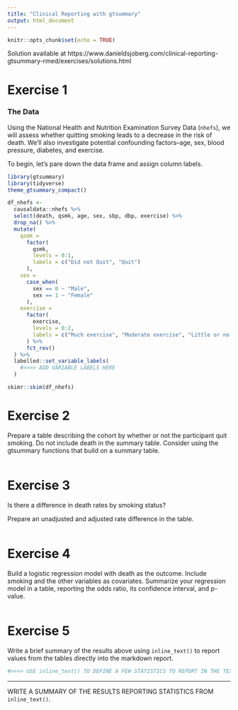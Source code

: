 ```yaml
---
title: "Clinical Reporting with gtsummary"
output: html_document
---
```


```r
knitr::opts_chunk$set(echo = TRUE)
```

Solution available at https://www.danieldsjoberg.com/clinical-reporting-gtsummary-rmed/exercises/solutions.html

# Exercise 1

### The Data

Using the National Health and Nutrition Examination Survey Data (`nhefs`), we will assess whether quitting smoking leads to a decrease in the risk of death. We'll also investigate potential confounding factors--age, sex, blood pressure, diabetes, and exercise.

To begin, let's pare down the data frame and assign column labels.

```r
library(gtsummary)
library(tidyverse)
theme_gtsummary_compact()

df_nhefs <-
  causaldata::nhefs %>%
  select(death, qsmk, age, sex, sbp, dbp, exercise) %>%
  drop_na() %>%
  mutate(
    qsmk =
      factor(
        qsmk,
        levels = 0:1,
        labels = c("Did not Quit", "Quit")
      ),
    sex = 
      case_when(
        sex == 0 ~ "Male",
        sex == 1 ~ "Female"
      ),
    exercise = 
      factor(
        exercise,
        levels = 0:2,
        labels = c("Much exercise", "Moderate exercise", "Little or no exercise")
      ) %>%
      fct_rev()
  ) %>%
  labelled::set_variable_labels(
    #>>>> ADD VARIABLE LABELS HERE
  )

skimr::skim(df_nhefs)
```

# Exercise 2

Prepare a table describing the cohort by whether or not the participant quit smoking. Do not include death in the summary table. Consider using the gtsummary functions that build on a summary table.

```r

```

# Exercise 3

Is there a difference in death rates by smoking status?

Prepare an unadjusted and adjusted rate difference in the table.

```r

```

# Exercise 4

Build a logistic regression model with death as the outcome. Include smoking and the other variables as covariates. Summarize your regression model in a table, reporting the odds ratio, its confidence interval, and p-value.

```r

```

# Exercise 5

Write a brief summary of the results above using `inline_text()` to report values from the tables directly into the markdown report.

```r
#>>>> USE inline_text() TO DEFINE A FEW STATISTICS TO REPORT IN THE TEXT BELOW
```

------------------------------------------------------------------------

WRITE A SUMMARY OF THE RESULTS REPORTING STATISTICS FROM `inline_text()`.